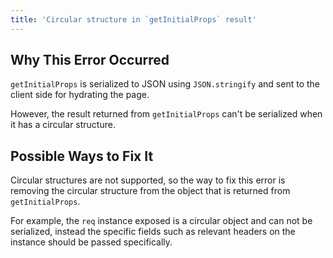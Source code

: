 ```yaml
---
title: 'Circular structure in `getInitialProps` result'
---
```


## Why This Error Occurred

`getInitialProps` is serialized to JSON using `JSON.stringify` and sent to the client side for hydrating the page.

However, the result returned from `getInitialProps` can't be serialized when it has a circular structure.

## Possible Ways to Fix It

Circular structures are not supported, so the way to fix this error is removing the circular structure from the object that is returned from `getInitialProps`.

For example, the `req` instance exposed is a circular object and can not be serialized, instead the specific fields such as relevant headers on the instance should be passed specifically.
